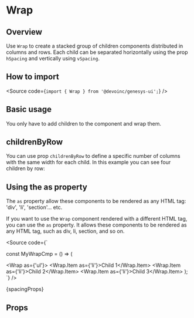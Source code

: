 

<Meta of={Stories} />

# Wrap

## Overview

Use `Wrap` to create a stacked group of children components distributed
in columns and rows. Each child can be separated horizontally using
the prop `hSpacing` and vertically using `vSpacing`.

## How to import

<Source code={`import { Wrap } from '@devoinc/genesys-ui';`} />

## Basic usage

You only have to add children to the component and wrap them.

<Canvas of={Stories.Base} />

## childrenByRow

You can use prop `childrenByRow` to define a specific number of columns with the same width for each child.
In this example you can see four children by row:

<Canvas of={Stories.ChildrenByRow} />

## Using the as property

The `as` property allow these components to be rendered as any HTML tag: 'div', 'li', 'section'... etc.

If you want to use the `Wrap` component rendered with a different HTML tag, you can use the `as` property.
It allows these components to be rendered as any HTML tag, such as div, li, section, and so on.

<Source
  code={`

const MyWrapCmp = () => (

<Wrap as={'ul'}>
  <Wrap.Item as={'li'}>Child 1</Wrap.Item>
  <Wrap.Item as={'li'}>Child 2</Wrap.Item>
  <Wrap.Item as={'li'}>Child 3</Wrap.Item>
</Wrap>
); `} />

<Markdown>{spacingProps}</Markdown>

## Props

<ArgTypes of={Stories} />
